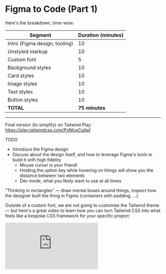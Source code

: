 # Figma to Code (Part 1)

Here's the breakdown, time-wise:

| Segment                       | Duration (minutes) |
| ----------------------------- | ------------------ |
| Intro (Figma design, tooling) | 10                 |
| Unstyled markup               | 10                 |
| Custom font                   | 5                  |
| Background styles             | 10                 |
| Card styles                   | 10                 |
| Image styles                  | 10                 |
| Text styles                   | 10                 |
| Button styles                 | 10                 |
| **TOTAL**                     | **75 minutes**     |

---

Final version (to simplify) on Tailwind Play: https://play.tailwindcss.com/PxMcpCsApf

<callout-info>TODO</callout-info>

- Introduce the Figma design
- Discuss about the design itself, and how to leverage Figma's tools to build it with high fidelity
  - Mouse cursor is your friend!
  - Holding the option key while hovering on things will show you the distance between two elements
  - Dev mode, what you likely want to use at all times

"Thinking in rectangles" — draw mental boxes around things, inspect how the designer built the thing in Figma (containers with padding, ...)

Outside of a custom font, we are not going to customise the Tailwind theme — but here's a great video to learn how you can turn Tailwind CSS into what feels like a bespoke CSS framework for your specific project:

<iframe
	className="mt-80 aspect-video w-full"
	src="https://www.youtube.com/embed/cZc4Jn5nK3k?si=zgh_pL-NF3xoXWtJ"
	title="YouTube video player"
	frameborder="0"
	allow="accelerometer; autoplay; clipboard-write; encrypted-media; gyroscope; picture-in-picture; web-share"
	allowfullscreen
></iframe>
